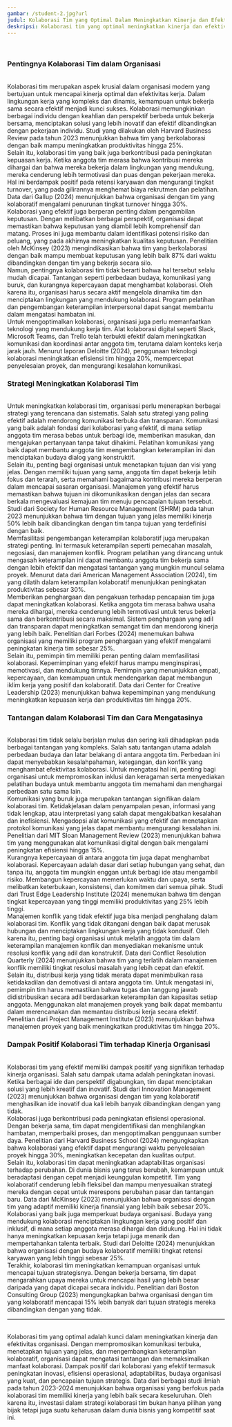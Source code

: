 ```yaml
---
gambar: /student-2.jpg?url
judul: Kolaborasi Tim yang Optimal Dalam Meningkatkan Kinerja dan Efektivitas
deskripsi: Kolaborasi tim yang optimal meningkatkan kinerja dan efektivitas kerja. Dengan komunikasi yang baik dan kerjasama yang solid, tim dapat menyelesaikan tugas lebih efisien dan menghasilkan output berkualitas tinggi.
---
```


<br className="inline lg:hidden" />
<h3 className="text-2xl font-bold">Pentingnya Kolaborasi Tim dalam Organisasi</h3>
<br />
Kolaborasi tim merupakan aspek krusial dalam organisasi modern yang bertujuan
untuk mencapai kinerja optimal dan efektivitas kerja. Dalam lingkungan kerja
yang kompleks dan dinamis, kemampuan untuk bekerja sama secara efektif menjadi
kunci sukses. Kolaborasi memungkinkan berbagai individu dengan keahlian dan
perspektif berbeda untuk bekerja bersama, menciptakan solusi yang lebih inovatif
dan efektif dibandingkan dengan pekerjaan individu. Studi yang dilakukan oleh
Harvard Business Review pada tahun 2023 menunjukkan bahwa tim yang berkolaborasi
dengan baik mampu meningkatkan produktivitas hingga 25%.
<br />
Selain itu, kolaborasi tim yang baik juga berkontribusi pada peningkatan
kepuasan kerja. Ketika anggota tim merasa bahwa kontribusi mereka dihargai dan
bahwa mereka bekerja dalam lingkungan yang mendukung, mereka cenderung lebih
termotivasi dan puas dengan pekerjaan mereka. Hal ini berdampak positif pada
retensi karyawan dan mengurangi tingkat turnover, yang pada gilirannya menghemat
biaya rekrutmen dan pelatihan. Data dari Gallup (2024) menunjukkan bahwa
organisasi dengan tim yang kolaboratif mengalami penurunan tingkat turnover
hingga 30%.
<br />
Kolaborasi yang efektif juga berperan penting dalam pengambilan keputusan.
Dengan melibatkan berbagai perspektif, organisasi dapat memastikan bahwa
keputusan yang diambil lebih komprehensif dan matang. Proses ini juga membantu
dalam identifikasi potensi risiko dan peluang, yang pada akhirnya meningkatkan
kualitas keputusan. Penelitian oleh McKinsey (2023) mengindikasikan bahwa tim
yang berkolaborasi dengan baik mampu membuat keputusan yang lebih baik 87% dari
waktu dibandingkan dengan tim yang bekerja secara silo.
<br />
Namun, pentingnya kolaborasi tim tidak berarti bahwa hal tersebut selalu mudah
dicapai. Tantangan seperti perbedaan budaya, komunikasi yang buruk, dan
kurangnya kepercayaan dapat menghambat kolaborasi. Oleh karena itu, organisasi
harus secara aktif mengelola dinamika tim dan menciptakan lingkungan yang
mendukung kolaborasi. Program pelatihan dan pengembangan keterampilan
interpersonal dapat sangat membantu dalam mengatasi hambatan ini.
<br />
Untuk mengoptimalkan kolaborasi, organisasi juga perlu memanfaatkan teknologi
yang mendukung kerja tim. Alat kolaborasi digital seperti Slack, Microsoft
Teams, dan Trello telah terbukti efektif dalam meningkatkan komunikasi dan
koordinasi antar anggota tim, terutama dalam konteks kerja jarak jauh. Menurut
laporan Deloitte (2024), penggunaan teknologi kolaborasi meningkatkan efisiensi
tim hingga 20%, mempercepat penyelesaian proyek, dan mengurangi kesalahan
komunikasi.
<br />

<h3 className="text-2xl font-bold">Strategi Meningkatkan Kolaborasi Tim</h3>
<br />
Untuk meningkatkan kolaborasi tim, organisasi perlu menerapkan berbagai strategi
yang terencana dan sistematis. Salah satu strategi yang paling efektif adalah
mendorong komunikasi terbuka dan transparan. Komunikasi yang baik adalah fondasi
dari kolaborasi yang efektif, di mana setiap anggota tim merasa bebas untuk
berbagi ide, memberikan masukan, dan mengajukan pertanyaan tanpa takut dihakimi.
Pelatihan komunikasi yang baik dapat membantu anggota tim mengembangkan
keterampilan ini dan menciptakan budaya dialog yang konstruktif.
<br />
Selain itu, penting bagi organisasi untuk menetapkan tujuan dan visi yang jelas.
Dengan memiliki tujuan yang sama, anggota tim dapat bekerja lebih fokus dan
terarah, serta memahami bagaimana kontribusi mereka berperan dalam mencapai
sasaran organisasi. Manajemen yang efektif harus memastikan bahwa tujuan ini
dikomunikasikan dengan jelas dan secara berkala mengevaluasi kemajuan tim menuju
pencapaian tujuan tersebut. Studi dari Society for Human Resource Management
(SHRM) pada tahun 2023 menunjukkan bahwa tim dengan tujuan yang jelas memiliki
kinerja 50% lebih baik dibandingkan dengan tim tanpa tujuan yang terdefinisi
dengan baik.
<br />
Memfasilitasi pengembangan keterampilan kolaboratif juga merupakan strategi
penting. Ini termasuk keterampilan seperti pemecahan masalah, negosiasi, dan
manajemen konflik. Program pelatihan yang dirancang untuk mengasah keterampilan
ini dapat membantu anggota tim bekerja sama dengan lebih efektif dan mengatasi
tantangan yang mungkin muncul selama proyek. Menurut data dari American
Management Association (2024), tim yang dilatih dalam keterampilan kolaboratif
menunjukkan peningkatan produktivitas sebesar 30%.
<br />
Memberikan penghargaan dan pengakuan terhadap pencapaian tim juga dapat
meningkatkan kolaborasi. Ketika anggota tim merasa bahwa usaha mereka dihargai,
mereka cenderung lebih termotivasi untuk terus bekerja sama dan berkontribusi
secara maksimal. Sistem penghargaan yang adil dan transparan dapat meningkatkan
semangat tim dan mendorong kinerja yang lebih baik. Penelitian dari Forbes
(2024) menemukan bahwa organisasi yang memiliki program penghargaan yang efektif
mengalami peningkatan kinerja tim sebesar 25%.
<br />
Selain itu, pemimpin tim memiliki peran penting dalam memfasilitasi kolaborasi.
Kepemimpinan yang efektif harus mampu menginspirasi, memotivasi, dan mendukung
timnya. Pemimpin yang menunjukkan empati, kepercayaan, dan kemampuan untuk
mendengarkan dapat membangun iklim kerja yang positif dan kolaboratif. Data dari
Center for Creative Leadership (2023) menunjukkan bahwa kepemimpinan yang
mendukung meningkatkan kepuasan kerja dan produktivitas tim hingga 20%.
<br />

<h3 className="text-2xl font-bold">Tantangan dalam Kolaborasi Tim dan Cara Mengatasinya</h3>
<br />
Kolaborasi tim tidak selalu berjalan mulus dan sering kali dihadapkan pada
berbagai tantangan yang kompleks. Salah satu tantangan utama adalah perbedaan
budaya dan latar belakang di antara anggota tim. Perbedaan ini dapat menyebabkan
kesalahpahaman, ketegangan, dan konflik yang menghambat efektivitas kolaborasi.
Untuk mengatasi hal ini, penting bagi organisasi untuk mempromosikan inklusi dan
keragaman serta menyediakan pelatihan budaya untuk membantu anggota tim memahami
dan menghargai perbedaan satu sama lain.
<br />
Komunikasi yang buruk juga merupakan tantangan signifikan dalam kolaborasi tim.
Ketidakjelasan dalam penyampaian pesan, informasi yang tidak lengkap, atau
interpretasi yang salah dapat mengakibatkan kesalahan dan inefisiensi.
Mengadopsi alat komunikasi yang efektif dan menetapkan protokol komunikasi yang
jelas dapat membantu mengurangi kesalahan ini. Penelitian dari MIT Sloan
Management Review (2023) menunjukkan bahwa tim yang menggunakan alat komunikasi
digital dengan baik mengalami peningkatan efisiensi hingga 15%.
<br />
Kurangnya kepercayaan di antara anggota tim juga dapat menghambat kolaborasi.
Kepercayaan adalah dasar dari setiap hubungan yang sehat, dan tanpa itu, anggota
tim mungkin enggan untuk berbagi ide atau mengambil risiko. Membangun
kepercayaan memerlukan waktu dan upaya, serta melibatkan keterbukaan,
konsistensi, dan komitmen dari semua pihak. Studi dari Trust Edge Leadership
Institute (2024) menemukan bahwa tim dengan tingkat kepercayaan yang tinggi
memiliki produktivitas yang 25% lebih tinggi.
<br />
Manajemen konflik yang tidak efektif juga bisa menjadi penghalang dalam
kolaborasi tim. Konflik yang tidak ditangani dengan baik dapat merusak hubungan
dan menciptakan lingkungan kerja yang tidak kondusif. Oleh karena itu, penting
bagi organisasi untuk melatih anggota tim dalam keterampilan manajemen konflik
dan menyediakan mekanisme untuk resolusi konflik yang adil dan konstruktif. Data
dari Conflict Resolution Quarterly (2024) menunjukkan bahwa tim yang terlatih
dalam manajemen konflik memiliki tingkat resolusi masalah yang lebih cepat dan
efektif.
<br />
Selain itu, distribusi kerja yang tidak merata dapat menimbulkan rasa
ketidakadilan dan demotivasi di antara anggota tim. Untuk mengatasi ini,
pemimpin tim harus memastikan bahwa tugas dan tanggung jawab didistribusikan
secara adil berdasarkan keterampilan dan kapasitas setiap anggota. Menggunakan
alat manajemen proyek yang baik dapat membantu dalam merencanakan dan memantau
distribusi kerja secara efektif. Penelitian dari Project Management Institute
(2023) menunjukkan bahwa manajemen proyek yang baik meningkatkan produktivitas
tim hingga 20%.
<br />

<h3 className="text-2xl font-bold">Dampak Positif Kolaborasi Tim terhadap Kinerja Organisasi</h3>
<br />
Kolaborasi tim yang efektif memiliki dampak positif yang signifikan terhadap
kinerja organisasi. Salah satu dampak utama adalah peningkatan inovasi. Ketika
berbagai ide dan perspektif digabungkan, tim dapat menciptakan solusi yang lebih
kreatif dan inovatif. Studi dari Innovation Management (2023) menunjukkan bahwa
organisasi dengan tim yang kolaboratif menghasilkan ide inovatif dua kali lebih
banyak dibandingkan dengan yang tidak.
<br />
Kolaborasi juga berkontribusi pada peningkatan efisiensi operasional. Dengan
bekerja sama, tim dapat mengidentifikasi dan menghilangkan hambatan, memperbaiki
proses, dan mengoptimalkan penggunaan sumber daya. Penelitian dari Harvard
Business School (2024) mengungkapkan bahwa kolaborasi yang efektif dapat
mengurangi waktu penyelesaian proyek hingga 30%, meningkatkan kecepatan dan
kualitas output.
<br />
Selain itu, kolaborasi tim dapat meningkatkan adaptabilitas organisasi terhadap
perubahan. Di dunia bisnis yang terus berubah, kemampuan untuk beradaptasi
dengan cepat menjadi keunggulan kompetitif. Tim yang kolaboratif cenderung lebih
fleksibel dan mampu menyesuaikan strategi mereka dengan cepat untuk merespons
perubahan pasar dan tantangan baru. Data dari McKinsey (2023) menunjukkan bahwa
organisasi dengan tim yang adaptif memiliki kinerja finansial yang lebih baik
sebesar 20%.
<br />
Kolaborasi yang baik juga memperkuat budaya organisasi. Budaya yang mendukung
kolaborasi menciptakan lingkungan kerja yang positif dan inklusif, di mana
setiap anggota merasa dihargai dan didukung. Hal ini tidak hanya meningkatkan
kepuasan kerja tetapi juga menarik dan mempertahankan talenta terbaik. Studi
dari Deloitte (2024) menunjukkan bahwa organisasi dengan budaya kolaboratif
memiliki tingkat retensi karyawan yang lebih tinggi sebesar 25%.
<br />
Terakhir, kolaborasi tim meningkatkan kemampuan organisasi untuk mencapai tujuan
strategisnya. Dengan bekerja bersama, tim dapat mengarahkan upaya mereka untuk
mencapai hasil yang lebih besar daripada yang dapat dicapai secara individu.
Penelitian dari Boston Consulting Group (2023) mengungkapkan bahwa organisasi
dengan tim yang kolaboratif mencapai 15% lebih banyak dari tujuan strategis
mereka dibandingkan dengan yang tidak.
<br />

<hr className="h-0.5 w-full rounded-full" />
<br />
Kolaborasi tim yang optimal adalah kunci dalam meningkatkan kinerja dan
efektivitas organisasi. Dengan mempromosikan komunikasi terbuka, menetapkan
tujuan yang jelas, dan mengembangkan keterampilan kolaboratif, organisasi dapat
mengatasi tantangan dan memaksimalkan manfaat kolaborasi. Dampak positif dari
kolaborasi yang efektif termasuk peningkatan inovasi, efisiensi operasional,
adaptabilitas, budaya organisasi yang kuat, dan pencapaian tujuan strategis.
Data dari berbagai studi ilmiah pada tahun 2023-2024 menunjukkan bahwa
organisasi yang berfokus pada kolaborasi tim memiliki kinerja yang lebih baik
secara keseluruhan. Oleh karena itu, investasi dalam strategi kolaborasi tim
bukan hanya pilihan yang bijak tetapi juga suatu keharusan dalam dunia bisnis
yang kompetitif saat ini.